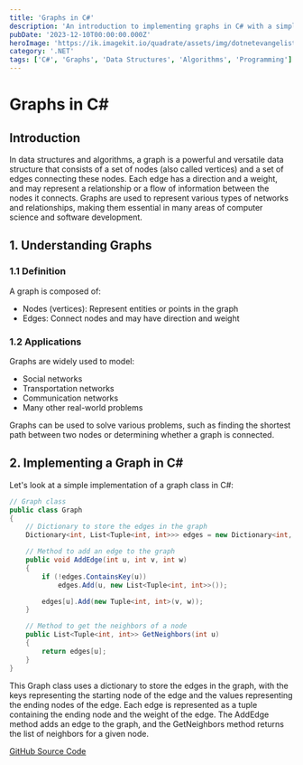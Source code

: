 ```yaml
---
title: 'Graphs in C#'
description: 'An introduction to implementing graphs in C# with a simple example'
pubDate: '2023-12-10T00:00:00.000Z'
heroImage: 'https://ik.imagekit.io/quadrate/assets/img/dotnetevangelist/graphs_in_csharp.jpg?updatedAt=1746813301377'
category: '.NET'
tags: ['C#', 'Graphs', 'Data Structures', 'Algorithms', 'Programming']
---
```


# Graphs in C#

## Introduction

In data structures and algorithms, a graph is a powerful and versatile data structure that consists of a set of nodes (also called vertices) and a set of edges connecting these nodes. Each edge has a direction and a weight, and may represent a relationship or a flow of information between the nodes it connects. Graphs are used to represent various types of networks and relationships, making them essential in many areas of computer science and software development.

## 1. Understanding Graphs

### 1.1 Definition

A graph is composed of:

- Nodes (vertices): Represent entities or points in the graph
- Edges: Connect nodes and may have direction and weight

### 1.2 Applications

Graphs are widely used to model:

- Social networks
- Transportation networks
- Communication networks
- Many other real-world problems

Graphs can be used to solve various problems, such as finding the shortest path between two nodes or determining whether a graph is connected.

## 2. Implementing a Graph in C#

Let's look at a simple implementation of a graph class in C#:

```csharp
// Graph class
public class Graph
{
    // Dictionary to store the edges in the graph
    Dictionary<int, List<Tuple<int, int>>> edges = new Dictionary<int, List<Tuple<int, int>>>();

    // Method to add an edge to the graph
    public void AddEdge(int u, int v, int w)
    {
        if (!edges.ContainsKey(u))
            edges.Add(u, new List<Tuple<int, int>>());

        edges[u].Add(new Tuple<int, int>(v, w));
    }

    // Method to get the neighbors of a node
    public List<Tuple<int, int>> GetNeighbors(int u)
    {
        return edges[u];
    }
}
```

This Graph class uses a dictionary to store the edges in the graph, with the keys representing the starting node of the edge and the values representing the ending nodes of the edge. Each edge is represented as a tuple containing the ending node and the weight of the edge. The AddEdge method adds an edge to the graph, and the GetNeighbors method returns the list of neighbors for a given node.

[GitHub Source Code](https://github.com/nirzaf/GraphDataStructure)
